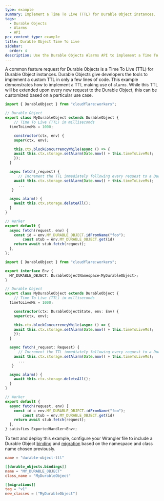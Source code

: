 ```yaml
---
type: example
summary: Implement a Time To Live (TTL) for Durable Object instances.
tags:
  - Durable Objects
  - Alarms
  - API
pcx_content_type: example
title: Durable Object Time To Live
sidebar:
  order: 4
description: Use the Durable Objects Alarms API to implement a Time To Live (TTL) for Durable Object instances.
---
```



A common feature request for Durable Objects is a Time To Live (TTL) for Durable Object instances. Durable Objects give developers the tools to implement a custom TTL in only a few lines of code. This example demonstrates how to implement a TTL making use of <GlossaryTooltip term="alarm">`alarms`</GlossaryTooltip>. While this TTL will be extended upon every new request to the Durable Object, this can be customized based on a particular use case.

<Tabs> <TabItem label="JavaScript" icon="seti:javascript">

```js
import { DurableObject } from "cloudflare:workers";

// Durable Object
export class MyDurableObject extends DurableObject {
    // Time To Live (TTL) in milliseconds
  timeToLiveMs = 1000;

    constructor(ctx, env) {
    super(ctx, env);

    this.ctx.blockConcurrencyWhile(async () => {
    await this.ctx.storage.setAlarm(Date.now() + this.timeToLiveMs);
    });
  }

  async fetch(_request) {
      // Increment the TTL immediately following every request to a Durable Object
    await this.ctx.storage.setAlarm(Date.now() + this.timeToLiveMs);
      ...
   }

  async alarm() {
    await this.ctx.storage.deleteAll();
  }
}

// Worker
export default {
  async fetch(request, env) {
    const id = env.MY_DURABLE_OBJECT.idFromName("foo");
        const stub = env.MY_DURABLE_OBJECT.get(id)
    return await stub.fetch(request);
  },
};
```

</TabItem> <TabItem label="TypeScript" icon="seti:typescript">

```ts
import { DurableObject } from "cloudflare:workers";

export interface Env {
  MY_DURABLE_OBJECT: DurableObjectNamespace<MyDurableObject>;
}

// Durable Object
export class MyDurableObject extends DurableObject {
    // Time To Live (TTL) in milliseconds
  timeToLiveMs = 1000;

    constructor(ctx: DurableObjectState, env: Env) {
    super(ctx, env);

    this.ctx.blockConcurrencyWhile(async () => {
    await this.ctx.storage.setAlarm(Date.now() + this.timeToLiveMs);
    });
  }

  async fetch(_request: Request) {
      // Increment the TTL immediately following every request to a Durable Object
    await this.ctx.storage.setAlarm(Date.now() + this.timeToLiveMs);
      ...
   }

  async alarm() {
    await this.ctx.storage.deleteAll();
  }
}

// Worker
export default {
  async fetch(request, env) {
    const id = env.MY_DURABLE_OBJECT.idFromName("foo");
        const stub = env.MY_DURABLE_OBJECT.get(id)
    return await stub.fetch(request);
  },
} satisfies ExportedHandler<Env>;
```

</TabItem> </Tabs>

To test and deploy this example, configure your Wrangler file to include a Durable Object [binding](/durable-objects/get-started/walkthrough/#5-configure-durable-object-bindings) and [migration](/durable-objects/reference/durable-objects-migrations/) based on the namespace and class name chosen previously.

<WranglerConfig>

```toml title="wrangler.toml"
name = "durable-object-ttl"

[[durable_objects.bindings]]
name = "MY_DURABLE_OBJECT"
class_name = "MyDurableObject"

[[migrations]]
tag = "v1"
new_classes = ["MyDurableObject"]
```

</WranglerConfig>

